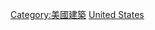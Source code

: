 {{commonscat|Architecture of the United States by style}}

[[Category:美國建築|Category:美國建築]]
[[Category:各國建築風格|United States]]
